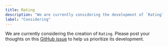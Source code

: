 ```yaml
---
title: Rating
description: "We are currently considering the development of `Rating`."
label: "Considering"
---
```


We are currently considering the creation of `Rating`. Please post your thoughts on this [GitHub issue](https://github.com/hirotomoyamada/yamada-ui/issues/504) to help us prioritize its development.
